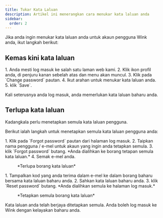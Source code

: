 ```yaml
---
title: Tukar Kata Laluan
description: Artikel ini menerangkan cara menukar kata laluan anda
sidebar:
  order: 2
---
```


Jika anda ingin menukar kata laluan anda untuk akaun pengguna Wink anda, ikut langkah berikut:

## Kemas kini kata laluan

<Steps>
  1. Anda mesti log masuk ke salah satu laman web kami.
  2. Klik ikon profil anda, di penjuru kanan sebelah atas dan menu akan muncul.
  3. Klik pada `Change password` pautan.
  4. Ikut arahan untuk menukar kata laluan anda.
  5. klik `Save`.
</Steps>


Kali seterusnya anda log masuk, anda memerlukan kata laluan baharu anda.

## Terlupa kata laluan

Kadangkala perlu menetapkan semula kata laluan pengguna.

Berikut ialah langkah untuk menetapkan semula kata laluan pengguna anda:

<Steps>
  1. Klik pada `Forgot password` pautan dari halaman log masuk.
  2. Taipkan nama pengguna / e-mel untuk akaun yang ingin anda tetapkan semula.
  3. klik `Forgot password` butang. *Anda dialihkan ke borang tetapan semula kata laluan.*
  4. Semak e-mel anda.
</Steps>


<figure>
  <CloudinaryImage width="350" height="354" resize="scale" quality="best" alt="Terlupa kata laluan" src="academy/forgot-password" errorImage="noimage_opaque_nyrtl0.png" />

  <figcaption>*Terlupa borang kata laluan*</figcaption>
</figure>


<Steps>
  1. Tampalkan kod yang anda terima dalam e-mel ke dalam borang baharu bersama kata laluan baharu anda.
  2. Sahkan kata laluan baharu anda.
  3. klik `Reset password` butang. *Anda dialihkan semula ke halaman log masuk.*
</Steps>


<figure>
  <CloudinaryImage width="350" height="467" resize="scale" quality="best" alt="Tetapkan semula kata laluan" src="academy/reset-password" errorImage="noimage_opaque_nyrtl0.png" />

  <figcaption>*Tetapkan semula borang kata laluan*</figcaption>
</figure>


Kata laluan anda telah berjaya ditetapkan semula. Anda boleh log masuk ke Wink dengan kelayakan baharu anda.

